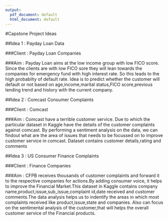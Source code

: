 ```yaml
---
output:
  pdf_document: default
  html_document: default
---
```



#Capstone Project Ideas

##Idea 1 : Payday Loan Data

###Client : Payday Loan Companies

###Aim : Payday Loan aims at the low income group with low FICO score. Since the clients are with low FICO sore they will lean towards the companies for emergency fund with high interest rate. So this leads to the high probabilty of default rate. Idea is to predict whether the customer will default or not based on age,income,marital status,FICO score,previous lending trend and history with the current company.


##Idea 2 : Comcast Consumer Complaints

###Client : Comcast

###Aim : Comcast have a terrible customer service. Due to which the particular dataset in Kaggle have the details of the customer complaints against comcast. By performing a sentiment analysis on the data, we can findout what are the area of issues that needs to be focussed on to improve customer service in comcast. Dataset contains customer details,rating and comments

##Idea 3 : US Consumer Finance Complaints

###Client : Finance Companies

###Aim : CFPB receives thousands of customer complaints and forward it to the respective companies for actions.By adding consumer voice, it helps to improve the Financial Market.This dataset in Kaggle contains company name,product,issue,sub_issue,complaint id,date received and customer comments.The data analysis helps us to indentify the areas in which most complaints received like product,issue,state and companies. Also can focus on the sentimental analysis of the customer,that will helps the overall customer service of the Financial products.
